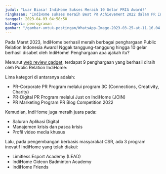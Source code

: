 ```yaml
---
judul: "Luar Biasa! IndiHome Sukses Meraih 10 Gelar PRIA Award!"
ringkasan: "IndiHome sukses meraih Best PR Achievement 2022 dalam PR Indonesia 2023 Public Relations Indonesia Awards"
tanggal: 2023-04-03 04:58:50
kategori: pemrograman
gambar: "/gambar-untuk-postingan/WhatsApp-Image-2023-03-25-at-11.16.04.jpeg"
---
```


Pada Maret 2023, IndiHome berhasil meraih berbagai penghargaan Public Relation Indonesia Award! Nggak tanggung-tanggung hingga 10 gelar berhasil disabet oleh IndiHome! Penghargaan apa ajakah itu?

Menurut [web review gadget](https://www.pricebook.co.id/article/news/13060/10-gelar-pria-award-2023-buktikan-indihome-terbaik-dan-inovatif), terdapat 9 penghargaan yang berhasil diraih oleh Public Relation IndiHome:

Lima kategori di antaranya adalah:

- PR-Corporate PR Program melalui program 3C (Connections, Creativity, Charity)
- PR-Digital PR Program melalui Just on IndiHome (JOIN)
- PR Marketing Program PR Blog Competition 2022

Kemudian, IndiHome juga meraih juara pada:

- Saluran Aplikasi Digital
- Manajemen krisis dan pasca krisis
- Profil video media khusus

Lalu, pada pengembangan berbasis masyarakat CSR, ada 3 program inovatif IndiHome yang telah diakui:

- Limitless Esport Academy (LEAD)
- IndiHome Gideon Badminton Academy
- IndiHome Friends

